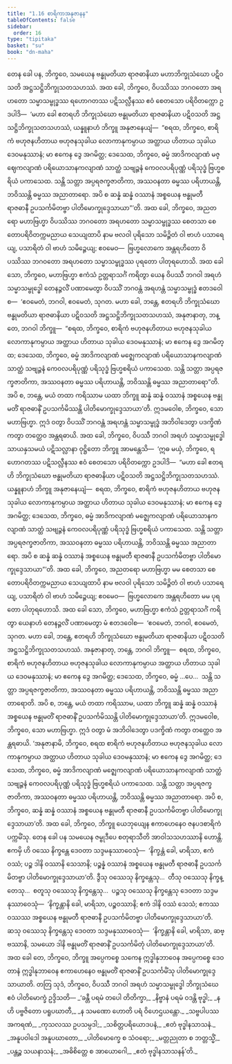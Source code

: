 ```yaml
---
title: "1.16 စာရိကာအနုဇာနန"
tableOfContents: false
sidebar:
  order: 16
type: "tipitaka"
basket: "su"
book: "dn-maha"
---
```



<DynamicBreadcrumb />

<Division number="86" book="dn-maha" e="ch" v="7" p="39">

<Paragraph number="171" book="dn-maha">
တေန ခေါ ပန, ဘိက္ခဝေ, သမယေန ဗန္ဓုမတိယာ ရာဇဓာနိယာ မဟာဘိက္ခုသံဃော ပဋိဝသတိ အဋ္ဌသဋ္ဌိဘိက္ခုသတသဟဿံ. အထ ခေါ, ဘိက္ခဝေ, ဝိပဿိဿ ဘဂဝတော အရဟတော သမ္မာသမ္ဗုဒ္ဓဿ ရဟောဂတဿ ပဋိသလ္လီနဿ ဧဝံ စေတသော ပရိဝိတက္ကော ဥဒပါဒိ—  ‘မဟာ ခေါ ဧတရဟိ ဘိက္ခုသံဃော ဗန္ဓုမတိယာ ရာဇဓာနိယာ ပဋိဝသတိ အဋ္ဌသဋ္ဌိဘိက္ခုသတသဟဿံ, ယန္နူနာဟံ ဘိက္ခူ အနုဇာနေယျံ—  “စရထ, ဘိက္ခဝေ, စာရိကံ ဗဟုဇနဟိတာယ ဗဟုဇနသုခါယ လောကာနုကမ္ပာယ အတ္ထာယ ဟိတာယ သုခါယ ဒေဝမနုဿာနံ; မာ ဧကေန ဒွေ အဂမိတ္ထ; ဒေသေထ, ဘိက္ခဝေ, ဓမ္မံ အာဒိကလျာဏံ မဇ္ဈေကလျာဏံ ပရိယောသာနကလျာဏံ သာတ္ထံ သဗျဉ္ဇနံ ကေဝလပရိပုဏ္ဏံ ပရိသုဒ္ဓံ ဗြဟ္မစရိယံ ပကာသေထ. သန္တိ သတ္တာ အပ္ပရဇက္ခဇာတိကာ, အဿဝနတာ ဓမ္မဿ ပရိဟာယန္တိ, ဘဝိဿန္တိ ဓမ္မဿ အညာတာရော. အပိ စ ဆန္နံ ဆန္နံ ဝဿာနံ အစ္စယေန ဗန္ဓုမတီ ရာဇဓာနီ ဥပသင်္ကမိတဗ္ဗာ ပါတိမောက္ခုဒ္ဒေသာယာ”’တိ.
</Paragraph>

</Division>
<Division number="87" book="dn-maha" e="ch" v="7" p="39">

<Paragraph number="172" book="dn-maha">
အထ ခေါ, ဘိက္ခဝေ, အညတရော မဟာဗြဟ္မာ ဝိပဿိဿ ဘဂဝတော အရဟတော သမ္မာသမ္ဗုဒ္ဓဿ စေတသာ စေတောပရိဝိတက္ကမညာယ သေယျထာပိ နာမ ဗလဝါ ပုရိသော သမိဉ္ဇိတံ ဝါ ဗာဟံ ပသာရေယျ, ပသာရိတံ ဝါ ဗာဟံ သမိဉ္ဇေယျ; ဧဝမေဝ—  ဗြဟ္မလောကေ အန္တရဟိတော ဝိပဿိဿ ဘဂဝတော အရဟတော သမ္မာသမ္ဗုဒ္ဓဿ ပုရတော ပါတုရဟောသိ. အထ ခေါ သော, ဘိက္ခဝေ, မဟာဗြဟ္မာ ဧကံသံ ဥတ္တရာသင်္ဂံ ကရိတွာ ယေန ဝိပဿီ ဘဂဝါ အရဟံ သမ္မာသမ္ဗုဒ္ဓေါ တေနဉ္ဇလိံ ပဏာမေတွာ ဝိပဿိံ ဘဂဝန္တံ အရဟန္တံ သမ္မာသမ္ဗုဒ္ဓံ ဧတဒဝေါစ—  ‘ဧဝမေတံ, ဘဂဝါ, ဧဝမေတံ, သုဂတ. မဟာ ခေါ, ဘန္တေ, ဧတရဟိ ဘိက္ခုသံဃော ဗန္ဓုမတိယာ ရာဇဓာနိယာ ပဋိဝသတိ အဋ္ဌသဋ္ဌိဘိက္ခုသတသဟဿံ, အနုဇာနာတု, ဘန္တေ, ဘဂဝါ ဘိက္ခူ—  “စရထ, ဘိက္ခဝေ, စာရိကံ ဗဟုဇနဟိတာယ ဗဟုဇနသုခါယ လောကာနုကမ္ပာယ အတ္ထာယ ဟိတာယ သုခါယ ဒေဝမနုဿာနံ; မာ ဧကေန ဒွေ အဂမိတ္ထ; ဒေသေထ, ဘိက္ခဝေ, ဓမ္မံ အာဒိကလျာဏံ မဇ္ဈေကလျာဏံ ပရိယောသာနကလျာဏံ သာတ္ထံ သဗျဉ္ဇနံ ကေဝလပရိပုဏ္ဏံ ပရိသုဒ္ဓံ ဗြဟ္မစရိယံ ပကာသေထ. သန္တိ သတ္တာ အပ္ပရဇက္ခဇာတိကာ, အဿဝနတာ ဓမ္မဿ ပရိဟာယန္တိ, ဘဝိဿန္တိ ဓမ္မဿ အညာတာရော”တိ. အပိ စ, ဘန္တေ, မယံ တထာ ကရိဿာမ ယထာ ဘိက္ခူ ဆန္နံ ဆန္နံ ဝဿာနံ အစ္စယေန ဗန္ဓုမတိံ ရာဇဓာနိံ ဥပသင်္ကမိဿန္တိ ပါတိမောက္ခုဒ္ဒေသာယာ’တိ. ဣဒမဝေါစ, ဘိက္ခဝေ, သော မဟာဗြဟ္မာ. ဣဒံ ဝတွာ ဝိပဿိံ ဘဂဝန္တံ အရဟန္တံ သမ္မာသမ္ဗုဒ္ဓံ အဘိဝါဒေတွာ ပဒက္ခိဏံ ကတွာ တတ္ထေဝ အန္တရဓာယိ.
</Paragraph>

</Division>
<Division number="88" book="dn-maha" e="ch" v="7" p="40">

<Paragraph number="173" book="dn-maha">
အထ ခေါ, ဘိက္ခဝေ, ဝိပဿီ ဘဂဝါ အရဟံ သမ္မာသမ္ဗုဒ္ဓေါ သာယနှသမယံ ပဋိသလ္လာနာ ဝုဋ္ဌိတော ဘိက္ခူ အာမန္တေသိ—  ‘ဣဓ မယှံ, ဘိက္ခဝေ, ရဟောဂတဿ ပဋိသလ္လီနဿ ဧဝံ စေတသော ပရိဝိတက္ကော ဥဒပါဒိ—  “မဟာ ခေါ ဧတရဟိ ဘိက္ခုသံဃော ဗန္ဓုမတိယာ ရာဇဓာနိယာ ပဋိဝသတိ အဋ္ဌသဋ္ဌိဘိက္ခုသတသဟဿံ. ယန္နူနာဟံ ဘိက္ခူ အနုဇာနေယျံ—  စရထ, ဘိက္ခဝေ, စာရိကံ ဗဟုဇနဟိတာယ ဗဟုဇနသုခါယ လောကာနုကမ္ပာယ အတ္ထာယ ဟိတာယ သုခါယ ဒေဝမနုဿာနံ; မာ ဧကေန ဒွေ အဂမိတ္ထ; ဒေသေထ, ဘိက္ခဝေ, ဓမ္မံ အာဒိကလျာဏံ မဇ္ဈေကလျာဏံ ပရိယောသာနကလျာဏံ သာတ္ထံ သဗျဉ္ဇနံ ကေဝလပရိပုဏ္ဏံ ပရိသုဒ္ဓံ ဗြဟ္မစရိယံ ပကာသေထ. သန္တိ သတ္တာ အပ္ပရဇက္ခဇာတိကာ, အဿဝနတာ ဓမ္မဿ ပရိဟာယန္တိ, ဘဝိဿန္တိ ဓမ္မဿ အညာတာရော. အပိ စ ဆန္နံ ဆန္နံ ဝဿာနံ အစ္စယေန ဗန္ဓုမတီ ရာဇဓာနီ ဥပသင်္ကမိတဗ္ဗာ ပါတိမောက္ခုဒ္ဒေသာယာ”’တိ.
</Paragraph>

<Paragraph number="174" book="dn-maha">
အထ ခေါ, ဘိက္ခဝေ, အညတရော မဟာဗြဟ္မာ မမ စေတသာ စေတောပရိဝိတက္ကမညာယ သေယျထာပိ နာမ ဗလဝါ ပုရိသော သမိဉ္ဇိတံ ဝါ ဗာဟံ ပသာရေယျ, ပသာရိတံ ဝါ ဗာဟံ သမိဉ္ဇေယျ; ဧဝမေဝ—  ဗြဟ္မလောကေ အန္တရဟိတော မမ ပုရတော ပါတုရဟောသိ. အထ ခေါ သော, ဘိက္ခဝေ, မဟာဗြဟ္မာ ဧကံသံ ဥတ္တရာသင်္ဂံ ကရိတွာ ယေနာဟံ တေနဉ္ဇလိံ ပဏာမေတွာ မံ ဧတဒဝေါစ—  ‘ဧဝမေတံ, ဘဂဝါ, ဧဝမေတံ, သုဂတ. မဟာ ခေါ, ဘန္တေ, ဧတရဟိ ဘိက္ခုသံဃော ဗန္ဓုမတိယာ ရာဇဓာနိယာ ပဋိဝသတိ အဋ္ဌသဋ္ဌိဘိက္ခုသတသဟဿံ. အနုဇာနာတု, ဘန္တေ, ဘဂဝါ ဘိက္ခူ—  စရထ, ဘိက္ခဝေ, စာရိကံ ဗဟုဇနဟိတာယ ဗဟုဇနသုခါယ လောကာနုကမ္ပာယ အတ္ထာယ ဟိတာယ သုခါယ ဒေဝမနုဿာနံ; မာ ဧကေန ဒွေ အဂမိတ္ထ; ဒေသေထ, ဘိက္ခဝေ, ဓမ္မံ …ပေ…  သန္တိ သတ္တာ အပ္ပရဇက္ခဇာတိကာ, အဿဝနတာ ဓမ္မဿ ပရိဟာယန္တိ, ဘဝိဿန္တိ ဓမ္မဿ အညာတာရောတိ. အပိ စ, ဘန္တေ, မယံ တထာ ကရိဿာမ, ယထာ ဘိက္ခူ ဆန္နံ ဆန္နံ ဝဿာနံ အစ္စယေန ဗန္ဓုမတိံ ရာဇဓာနိံ ဥပသင်္ကမိဿန္တိ ပါတိမောက္ခုဒ္ဒေသာယာ’တိ. ဣဒမဝေါစ, ဘိက္ခဝေ, သော မဟာဗြဟ္မာ. ဣဒံ ဝတွာ မံ အဘိဝါဒေတွာ ပဒက္ခိဏံ ကတွာ တတ္ထေဝ အန္တရဓာယိ.
</Paragraph>

<Paragraph number="175" book="dn-maha">
‘အနုဇာနာမိ, ဘိက္ခဝေ, စရထ စာရိကံ ဗဟုဇနဟိတာယ ဗဟုဇနသုခါယ လောကာနုကမ္ပာယ အတ္ထာယ ဟိတာယ သုခါယ ဒေဝမနုဿာနံ; မာ ဧကေန ဒွေ အဂမိတ္ထ; ဒေသေထ, ဘိက္ခဝေ, ဓမ္မံ အာဒိကလျာဏံ မဇ္ဈေကလျာဏံ ပရိယောသာနကလျာဏံ သာတ္ထံ သဗျဉ္ဇနံ ကေဝလပရိပုဏ္ဏံ ပရိသုဒ္ဓံ ဗြဟ္မစရိယံ ပကာသေထ. သန္တိ သတ္တာ အပ္ပရဇက္ခဇာတိကာ, အဿဝနတာ ဓမ္မဿ ပရိဟာယန္တိ, ဘဝိဿန္တိ ဓမ္မဿ အညာတာရော. အပိ စ, ဘိက္ခဝေ, ဆန္နံ ဆန္နံ ဝဿာနံ အစ္စယေန ဗန္ဓုမတီ ရာဇဓာနီ ဥပသင်္ကမိတဗ္ဗာ ပါတိမောက္ခုဒ္ဒေသာယာ’တိ. အထ ခေါ, ဘိက္ခဝေ, ဘိက္ခူ ယေဘုယျေန ဧကာဟေနေဝ ဇနပဒစာရိကံ ပက္ကမိံသု.
</Paragraph>

</Division>
<Division number="89" book="dn-maha" e="ch" v="7" p="41">

<Paragraph number="176" book="dn-maha">
တေန ခေါ ပန သမယေန ဇမ္ဗုဒီပေ စတုရာသီတိ အာဝါသသဟဿာနိ ဟောန္တိ. ဧကမှိ ဟိ ဝဿေ နိက္ခန္တေ ဒေဝတာ သဒ္ဒမနုဿာဝေသုံ—  ‘နိက္ခန္တံ ခေါ, မာရိသာ, ဧကံ ဝဿံ; ပဉ္စ ဒါနိ ဝဿာနိ သေသာနိ; ပဉ္စန္နံ ဝဿာနံ အစ္စယေန ဗန္ဓုမတီ ရာဇဓာနီ ဥပသင်္ကမိတဗ္ဗာ ပါတိမောက္ခုဒ္ဒေသာယာ’တိ. ဒွီသု ဝဿေသု နိက္ခန္တေသု…  တီသု ဝဿေသု နိက္ခန္တေသု…  စတူသု ဝဿေသု နိက္ခန္တေသု…  ပဉ္စသု ဝဿေသု နိက္ခန္တေသု ဒေဝတာ သဒ္ဒမနုဿာဝေသုံ—  ‘နိက္ခန္တာနိ ခေါ, မာရိသာ, ပဉ္စဝဿာနိ; ဧကံ ဒါနိ ဝဿံ သေသံ; ဧကဿ ဝဿဿ အစ္စယေန ဗန္ဓုမတီ ရာဇဓာနီ ဥပသင်္ကမိတဗ္ဗာ ပါတိမောက္ခုဒ္ဒေသာယာ’တိ. ဆသု ဝဿေသု နိက္ခန္တေသု ဒေဝတာ သဒ္ဒမနုဿာဝေသုံ—  ‘နိက္ခန္တာနိ ခေါ, မာရိသာ, ဆဗ္ဗဿာနိ, သမယော ဒါနိ ဗန္ဓုမတိံ ရာဇဓာနိံ ဥပသင်္ကမိတုံ ပါတိမောက္ခုဒ္ဒေသာယာ’တိ. အထ ခေါ တေ, ဘိက္ခဝေ, ဘိက္ခူ အပ္ပေကစ္စေ သကေန ဣဒ္ဓါနုဘာဝေန အပ္ပေကစ္စေ ဒေဝတာနံ ဣဒ္ဓါနုဘာဝေန ဧကာဟေနေဝ ဗန္ဓုမတိံ ရာဇဓာနိံ ဥပသင်္ကမိံသု ပါတိမောက္ခုဒ္ဒေသာယာတိ.
</Paragraph>

</Division>
<Division number="90" book="dn-maha" e="ch" v="7" p="42">

<Paragraph number="177" book="dn-maha">
တတြ သုဒံ, ဘိက္ခဝေ, ဝိပဿီ ဘဂဝါ အရဟံ သမ္မာသမ္ဗုဒ္ဓေါ ဘိက္ခုသံဃေ ဧဝံ ပါတိမောက္ခံ ဥဒ္ဒိသတိ—
</Paragraph>

<Paragraph number="178" type="verses" book="dn-maha">
_‘ခန္တီ ပရမံ တပေါ တိတိက္ခာ,_  
_နိဗ္ဗာနံ ပရမံ ဝဒန္တိ ဗုဒ္ဓါ;_  
_န ဟိ ပဗ္ဗဇိတော ပရူပဃာတီ,_  
_န သမဏော ဟောတိ ပရံ ဝိဟေဌယန္တော._  

</Paragraph>

<Paragraph number="179" type="verses" book="dn-maha">
_သဗ္ဗပါပဿ အကရဏံ,_  
_ကုသလဿ ဥပသမ္ပဒါ;_  
_သစိတ္တပရိယောဒပနံ,_  
_ဧတံ ဗုဒ္ဓါနသာသနံ._  

</Paragraph>

<Paragraph number="180" type="verses" book="dn-maha">
_အနူပဝါဒေါ အနူပဃာတော,_  
_ပါတိမောက္ခေ စ သံဝရော;_  
_မတ္တညုတာ စ ဘတ္တသ္မိံ,_  
_ပန္တဉ္စ သယနာသနံ;_  
_အဓိစိတ္တေ စ အာယောဂေါ,_  
_ဧတံ ဗုဒ္ဓါနသာသနန်’တိ._
</Paragraph>
</Division>